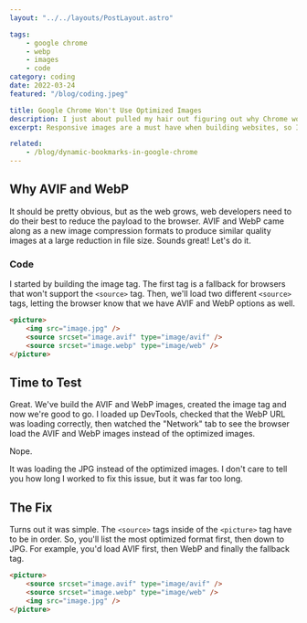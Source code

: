 ```yaml
---
layout: "../../layouts/PostLayout.astro"

tags:
    - google chrome
    - webp
    - images
    - code
category: coding
date: 2022-03-24
featured: "/blog/coding.jpeg"

title: Google Chrome Won't Use Optimized Images
description: I just about pulled my hair out figuring out why Chrome wouldn't load WebP or AVIF images when using.
excerpt: Responsive images are a must have when building websites, so I decided to generate AVIF and WebP images for use in a <srcset> responsive image tag. However, every time I loaded DevTools, Chrome was defaulting to the standard JPG instead of the optimized image.

related:
    - /blog/dynamic-bookmarks-in-google-chrome
---
```


## Why AVIF and WebP

It should be pretty obvious, but as the web grows, web developers need to do their best to reduce the payload to the browser. AVIF and WebP came along as a new image compression formats to produce similar quality images at a large reduction in file size. Sounds great! Let's do it.

### Code

I started by building the image tag. The first tag is a fallback for browsers that won't support the `<source>` tag. Then, we'll load two different `<source>` tags, letting the browser know that we have AVIF and WebP options as well.

```html
<picture>
    <img src="image.jpg" />
    <source srcset="image.avif" type="image/avif" />
    <source srcset="image.webp" type="image/web" />
</picture>
```

## Time to Test

Great. We've build the AVIF and WebP images, created the image tag and now we're good to go. I loaded up DevTools, checked that the WebP URL was loading correctly, then watched the "Network" tab to see the browser load the AVIF and WebP images instead of the optimized images.

Nope.

It was loading the JPG instead of the optimized images. I don't care to tell you how long I worked to fix this issue, but it was far too long.

## The Fix

Turns out it was simple. The `<source>` tags inside of the `<picture>` tag have to be in order. So, you'll list the most optimized format first, then down to JPG. For example, you'd load AVIF first, then WebP and finally the fallback tag.

```html
<picture>
    <source srcset="image.avif" type="image/avif" />
    <source srcset="image.webp" type="image/web" />
    <img src="image.jpg" />
</picture>
```
